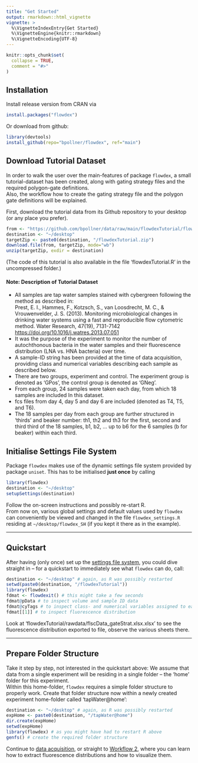 ```yaml
---
title: "Get Started"
output: rmarkdown::html_vignette
vignette: >
  %\VignetteIndexEntry{Get Started}
  %\VignetteEngine{knitr::rmarkdown}
  %\VignetteEncoding{UTF-8}
---
```


```r
knitr::opts_chunk$set(
  collapse = TRUE,
  comment = "#>"
)
```

## Installation

Install release version from CRAN via

``` r
install.packages("flowdex")
```

Or download from github:

``` r
library(devtools) 
install_github(repo="bpollner/flowdex", ref="main")
```

## Download Tutorial Dataset

In order to walk the user over the main-features of package `flowdex`, a small tutorial-dataset has been created, along with gating strategy files and the required polygon-gate definitions.\
Also, the workflow how to create the gating strategy file and the polygon gate definitions will be explained.

First, download the tutorial data from its Github repository to your desktop (or any place you prefer).

``` r
from <- "https://github.com/bpollner/data/raw/main/flowdexTutorial/flowdexTutorial.zip"
destination <- "~/desktop"
targetZip <- paste0(destination, "/flowdexTutorial.zip")
download.file(from, targetZip, mode="wb")
unzip(targetZip, exdir = destination)
```

(The code of this tutorial is also available in the file 'flowdexTutorial.R' in the uncompressed folder.)

#### Note: Description of Tutorial Dataset

-   All samples are tap water samples stained with cybergreen following the method as described in:\
    Prest, E. I., Hammes, F., Kotzsch, S., van Loosdrecht, M. C., & Vrouwenvelder, J. S. (2013). Monitoring microbiological changes in drinking water systems using a fast and reproducible flow cytometric method. Water Research, 47(19), 7131-7142 <https://doi.org/10.1016/j.watres.2013.07.051>
-   It was the purpose of the experiment to monitor the number of autochthonous bacteria in the water samples and their fluorescence distribution (LNA vs. HNA bacteria) over time.
-   A sample-ID string has been provided at the time of data acquisition, providing class and numerical variables describing each sample as described below.
-   There are two groups, experiment and control. The experiment group is denoted as 'GPos', the control group is denoted as 'GNeg'.
-   From each group, 24 samples were taken each day, from which 18 samples are included In this dataset.
-   fcs files from day 4, day 5 and day 6 are included (denoted as T4, T5, and T6).
-   The 18 samples per day from each group are further structured in 'thirds' and beaker number: th1, th2 and th3 for the first, second and third third of the 18 samples, b1, b2, ... up to b6 for the 6 samples (b for beaker) within each third.

## Initialise Settings File System {#initialise-settings-file-system}

Package `flowdex` makes use of the dynamic settings file system provided by package `uniset`. This has to be initialised **just once** by calling

``` r
library(flowdex)
destination <- "~/desktop"
setupSettings(destination)
```

Follow the on-screen instructions and possibly re-start R.\
From now on, various global settings and default values used by `flowdex` can conveniently be viewed and changed in the file `flowdex_settings.R` residing at `~/desktop/flowdex_SH` (if you kept it there as in the example).

------------------------------------------------------------------------

## Quickstart {#quickstart}

After having (only once) set up the [settings file system](#initialise-settings-file-system), you could dive straight in -- for a quickstart to immediately see what `flowdex` can do, call:

``` r
destination <- "~/desktop" # again, as R was possibly restarted
setwd(paste0(destination, "/flowdexTutorial"))
library(flowdex)
fdmat <- flowdexit() # this might take a few seconds
fdmat@pData # to inspect volume and sample ID data
fdmat@cyTags # to inspect class- and numerical variables assigned to each sample
fdmat[[1]] # to inspect fluorescence distribution
```

Look at 'flowdexTutorial/rawdata/flscData_gateStrat.xlsx.xlsx' to see the fluorescence distribution exported to file, observe the various sheets there.

------------------------------------------------------------------------

## Prepare Folder Structure

Take it step by step, not interested in the quickstart above: We assume that data from a single experiment will be residing in a single folder -- the 'home' folder for this experiment.\
Within this home-folder, `flowdex` requires a simple folder structure to properly work. Create that folder structure now within a newly created experiment home-folder called 'tapWater\@home':

``` r
destination <- "~/desktop" # again, as R was possibly restarted
expHome <- paste0(destination, "/tapWater@home") 
dir.create(expHome)
setwd(expHome)
library(flowdex) # as you might have had to restart R above
genfs() # create the required folder structure
```

Continue to [data acquisition](https://bpollner.github.io/flowdex/articles/acquire_data.html), or straight to [Workflow 2](https://bpollner.github.io/flowdex/articles/workflow_2.html), where you can learn how to extract fluorescence distributions and how to visualize them.
